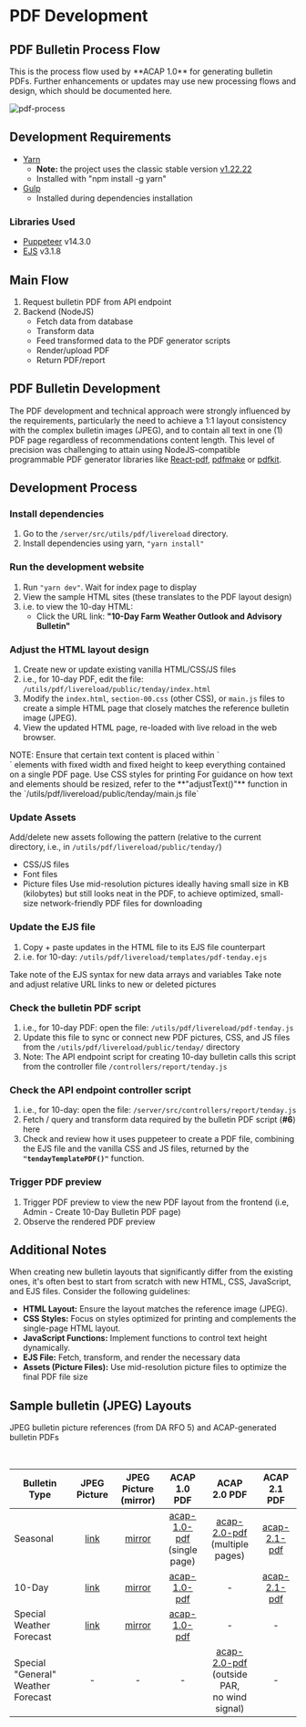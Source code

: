 
# PDF Development

## PDF Bulletin Process Flow

<Callout type="warning">
This is the process flow used by **ACAP 1.0** for generating bulletin PDFs. Further enhancements or updates may use new processing flows and design, which should be documented here.
</Callout>

![pdf-process](https://raw.githubusercontent.com/acaptutorials/acaptutorials.github.io/assets/images/pdf_development_process.png)

## Development Requirements

- [Yarn](https://yarnpkg.com/)
   - **Note:** the project uses the classic stable version [v1.22.22](https://classic.yarnpkg.com/lang/en/docs/install/#windows-stable)
   - Installed with "npm install -g yarn"
- [Gulp](https://gulpjs.com/)
   - Installed during dependencies installation


### Libraries Used

- [Puppeteer](https://pptr.dev/) v14.3.0
- [EJS](https://ejs.co/) v3.1.8

## Main Flow

1. Request bulletin PDF from API endpoint
2. Backend (NodeJS)
   - Fetch data from database
   - Transform data
   - Feed transformed data to the PDF generator scripts
   - Render/upload PDF
   - Return PDF/report

## PDF Bulletin Development

The PDF development and technical approach were strongly influenced by the requirements, particularly the need to achieve a 1:1 layout consistency with the complex bulletin images (JPEG), and to contain all text in one (1) PDF page regardless of recommendations content length. This level of precision was challenging to attain using NodeJS-compatible programmable PDF generator libraries like [React-pdf](https://react-pdf.org/), [pdfmake](https://www.npmjs.com/package/pdfmake) or [pdfkit](https://pdfkit.org/).

## Development Process

<Steps>

### Install dependencies

<FileTree>
  <FileTree.Folder name="server" defaultOpen>
    <FileTree.Folder name="src" defaultOpen>
      <FileTree.Folder name="utils" defaultOpen>
        <FileTree.Folder name="pdf" defaultOpen>
          <FileTree.Folder name="livereload" defaultOpen>
            <FileTree.Folder name="public">
              <FileTree.Folder name="common" />
              <FileTree.Folder name="seasonal">
                <FileTree.File name="index.html" />
              </FileTree.Folder>
              <FileTree.Folder name="special-signal">
                <FileTree.File name="index.html" />
              </FileTree.Folder>
              <FileTree.Folder name="tenday">
                <FileTree.File name="index.html" />
              </FileTree.Folder>
            </FileTree.Folder>
            <FileTree.Folder name="templates">
              <FileTree.File name="pdf-seasonal.ejs" />
              <FileTree.File name="pdf-special-signal.ejs" />
              <FileTree.File name="pdf-tenday.ejs" />
            </FileTree.Folder>
          </FileTree.Folder>
        </FileTree.Folder>
      </FileTree.Folder>
    </FileTree.Folder>
  </FileTree.Folder>
</FileTree>

1. Go to the `/server/src/utils/pdf/livereload` directory.
2. Install dependencies using yarn, `"yarn install"`

### Run the development website

1. Run `"yarn dev"`. Wait for index page to display
2. View the sample HTML sites (these translates to the PDF layout design)
3. i.e. to view the 10-day HTML:
   - Click the URL link: **"10-Day Farm Weather Outlook and Advisory Bulletin"**

### Adjust the HTML layout design

1. Create new or update existing vanilla HTML/CSS/JS files
2. i.e., for 10-day PDF, edit the file: `/utils/pdf/livereload/public/tenday/index.html`
3. Modify the `index.html`, `section-00.css` (other CSS), or `main.js` files to create a simple HTML page that closely matches the reference bulletin image (JPEG).
4. View the updated HTML page, re-loaded with live reload in the web browser.

<Callout type="info">
NOTE: Ensure that certain text content is placed within `<div>` elements with fixed width and fixed height to keep everything contained on a single PDF page.
Use CSS styles for printing
</Callout>

<Callout>
For guidance on how text and elements should be resized, refer to the **"adjustText()"** function in the `/utils/pdf/livereload/public/tenday/main.js file`
</Callout>

### Update Assets

Add/delete new assets following the pattern (relative to the current directory, i.e., in `/utils/pdf/livereload/public/tenday/`)

- CSS/JS files
- Font files
- Picture files
   <Callout>
   Use mid-resolution pictures ideally having small size in KB (kilobytes) but still looks neat in the PDF, to achieve optimized, small-size network-friendly PDF files for downloading
   </Callout>

### Update the EJS file

1. Copy + paste updates in the HTML file to its EJS file counterpart
2. i.e. for 10-day: `/utils/pdf/livereload/templates/pdf-tenday.ejs`

<Callout type="info">
Take note of the EJS syntax for new data arrays and variables
Take note and adjust relative URL links to new or deleted pictures
</Callout>

### Check the bulletin PDF script

1. i.e., for 10-day PDF: open the file: `/utils/pdf/livereload/pdf-tenday.js`
2. Update this file to sync or connect new PDF pictures, CSS, and JS files from the `/utils/pdf/livereload/public/tenday/` directory
3. Note: The API endpoint script for creating 10-day bulletin calls this script from the controller file `/controllers/report/tenday.js`

### Check the API endpoint controller script

1. i.e., for 10-day: open the file: `/server/src/controllers/report/tenday.js`
2. Fetch / query and transform data required by the bulletin PDF script (**#6**) here
3. Check and review how it uses puppeteer to create a PDF file, combining the EJS file and the vanilla CSS and JS files, returned by the **`"tendayTemplatePDF()"`** function.

### Trigger PDF preview

1. Trigger PDF preview to view the new PDF layout from the frontend (i.e, Admin - Create 10-Day Bulletin PDF page)
2. Observe the rendered PDF preview

</Steps>

## Additional Notes

When creating new bulletin layouts that significantly differ from the existing ones, it's often best to start from scratch with new HTML, CSS, JavaScript, and EJS files. Consider the following guidelines:

- **HTML Layout:** Ensure the layout matches the reference image (JPEG).
- **CSS Styles:** Focus on styles optimized for printing and complements the single-page HTML layout.
- **JavaScript Functions:** Implement functions to control text height dynamically.
- **EJS File:** Fetch, transform, and render the necessary data
- **Assets (Picture Files):** Use mid-resolution picture files to optimize the final PDF file size

## Sample bulletin (JPEG) Layouts

JPEG bulletin picture references (from DA RFO 5) and ACAP-generated bulletin PDFs

<br />

<div className="text-sm">

| Bulletin Type | JPEG Picture | JPEG Picture <br /> (mirror) | ACAP 1.0 PDF | ACAP 2.0 PDF | ACAP 2.1 PDF |
| --- | :---: | :---: | :---: | :---: | :---: |
| Seasonal | [link](https://www.facebook.com/daamiarfo5/photos/pb.100081488360994.-2207520000/1592305051122245/?type=3) | [mirror](https://raw.githubusercontent.com/acaptutorials/acaptutorials.github.io/assets/images/pdf_development_seasonal_picture_layout.png) | [acap-1.0-pdf](https://raw.githubusercontent.com/acaptutorials/acaptutorials.github.io/assets/files/pdf_development_seasonal_acap.pdf) <br /> <div className="text-xs">(single page)</div> | [acap-2.0-pdf](https://raw.githubusercontent.com/acaptutorials/acaptutorials.github.io/assets/files/pdf_development_seasonal_acap_2.0.pdf) <br />  <div className="text-xs">(multiple pages)</div> | [acap-2.1-pdf](https://raw.githubusercontent.com/acaptutorials/acaptutorials.github.io/assets/files/pdf_development_seasonal_acap_2.1.pdf)
| 10-Day | [link](https://www.facebook.com/photo.php?fbid=300180632708213&set=pb.100081488360994.-2207520000&type=3) | [mirror](https://raw.githubusercontent.com/acaptutorials/acaptutorials.github.io/assets/images/pdf_development_10day_picture_layout.png) | [acap-1.0-pdf](https://raw.githubusercontent.com/acaptutorials/acaptutorials.github.io/assets/files/pdf_development_10day_acap.pdf) | - | [acap-2.1-pdf](https://raw.githubusercontent.com/acaptutorials/acaptutorials.github.io/assets/files/pdf_development_10day_acap_2.1.pdf) |
| Special Weather Forecast | [link](https://www.facebook.com/photo.php?fbid=329712193088390&set=pb.100081488360994.-2207520000&type=3) | [mirror](https://raw.githubusercontent.com/acaptutorials/acaptutorials.github.io/assets/images/pdf_development_cyclone_picture_layout.png) | [acap-1.0-pdf](https://raw.githubusercontent.com/acaptutorials/acaptutorials.github.io/assets/files/pdf_development_cyclone_acap.pdf) | - | - |
| Special "General" <br /> Weather Forecast | - | - | - | [acap-2.0-pdf](https://raw.githubusercontent.com/acaptutorials/acaptutorials.github.io/assets/files/pdf_development_cyclone_general_acap_2.0.pdf) <br /> <div className="text-xs">(outside PAR, <br /> no wind signal)</div> | - |

</div>

